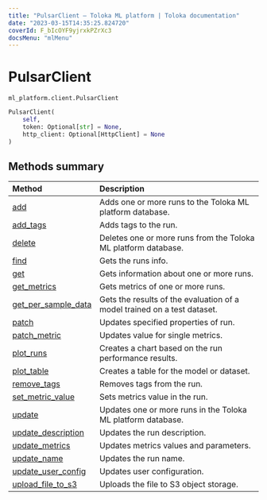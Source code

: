 ```yaml
---
title: "PulsarClient — Toloka ML platform | Toloka documentation"
date: "2023-03-15T14:35:25.824720"
coverId: F_bIcOYF9yjrxkPZrXc3
docsMenu: "mlMenu"
---
```


# PulsarClient

`ml_platform.client.PulsarClient`

```python
PulsarClient(
    self,
    token: Optional[str] = None,
    http_client: Optional[HttpClient] = None
)
```

## Methods summary

| Method | Description |
| :------| :-----------|
[add](/docs/toloka-ml/reference/ml_platform.client.PulsarClient.add)| Adds one or more runs to the Toloka ML platform database.
[add_tags](/docs/toloka-ml/reference/ml_platform.client.PulsarClient.add_tags)| Adds tags to the run.
[delete](/docs/toloka-ml/reference/ml_platform.client.PulsarClient.delete)| Deletes one or more runs from the Toloka ML platform database.
[find](/docs/toloka-ml/reference/ml_platform.client.PulsarClient.find)| Gets the runs info.
[get](/docs/toloka-ml/reference/ml_platform.client.PulsarClient.get)| Gets information about one or more runs.
[get_metrics](/docs/toloka-ml/reference/ml_platform.client.PulsarClient.get_metrics)| Gets metrics of one or more runs.
[get_per_sample_data](/docs/toloka-ml/reference/ml_platform.client.PulsarClient.get_per_sample_data)| Gets the results of the evaluation of a model trained on a test dataset.
[patch](/docs/toloka-ml/reference/ml_platform.client.PulsarClient.patch)| Updates specified properties of run.
[patch_metric](/docs/toloka-ml/reference/ml_platform.client.PulsarClient.patch_metric)| Updates value for single metrics.
[plot_runs](/docs/toloka-ml/reference/ml_platform.client.PulsarClient.plot_runs)| Creates a chart based on the run performance results.
[plot_table](/docs/toloka-ml/reference/ml_platform.client.PulsarClient.plot_table)| Creates a table for the model or dataset.
[remove_tags](/docs/toloka-ml/reference/ml_platform.client.PulsarClient.remove_tags)| Removes tags from the run.
[set_metric_value](/docs/toloka-ml/reference/ml_platform.client.PulsarClient.set_metric_value)| Sets metrics value in the run.
[update](/docs/toloka-ml/reference/ml_platform.client.PulsarClient.update)| Updates one or more runs in the Toloka ML platform database.
[update_description](/docs/toloka-ml/reference/ml_platform.client.PulsarClient.update_description)| Updates the run description.
[update_metrics](/docs/toloka-ml/reference/ml_platform.client.PulsarClient.update_metrics)| Updates metrics values and parameters.
[update_name](/docs/toloka-ml/reference/ml_platform.client.PulsarClient.update_name)| Updates the run name.
[update_user_config](/docs/toloka-ml/reference/ml_platform.client.PulsarClient.update_user_config)| Updates user configuration.
[upload_file_to_s3](/docs/toloka-ml/reference/ml_platform.client.PulsarClient.upload_file_to_s3)| Uploads the file to S3 object storage.

